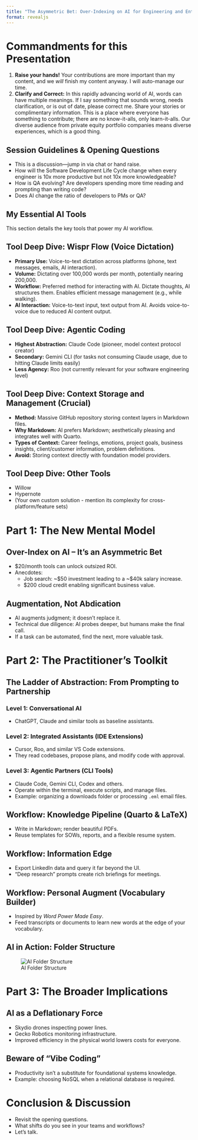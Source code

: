 ```yaml
---
title: "The Asymmetric Bet: Over-Indexing on AI for Engineering and Enterprise"
format: revealjs
---
```


# Commandments for this Presentation

1.  **Raise your hands!** Your contributions are more important than my content, and we *will* finish my content anyway. I will
auto-manage our time.
2.  **Clarify and Correct:** In this rapidly advancing world of AI, words can have multiple meanings. If I say something that
sounds wrong, needs clarification, or is out of date, please correct me. Share your stories or complimentary information. This is
a place where everyone has something to contribute; there are no know-it-alls, only learn-it-alls. Our diverse audience from private
equity portfolio companies means diverse experiences, which is a good thing.

## Session Guidelines & Opening Questions

- This is a discussion—jump in via chat or hand raise.
- How will the Software Development Life Cycle change when every engineer is 10x more productive but not 10x more knowledgeable?
- How is QA evolving? Are developers spending more time reading and prompting than writing code?
- Does AI change the ratio of developers to PMs or QA?

## My Essential AI Tools

This section details the key tools that power my AI workflow.

## Tool Deep Dive: Wispr Flow (Voice Dictation)

*   **Primary Use:** Voice-to-text dictation across platforms (phone, text messages, emails, AI interaction).
*   **Volume:** Dictating over 100,000 words per month, potentially nearing 200,000.
*   **Workflow:** Preferred method for interacting with AI. Dictate thoughts, AI structures them. Enables efficient message management (e.g., while walking).
*   **AI Interaction:** Voice-to-text input, text output from AI. Avoids voice-to-voice due to reduced AI content output.

## Tool Deep Dive: Agentic Coding

*   **Highest Abstraction:** Claude Code (pioneer, model context protocol creator)
*   **Secondary:** Gemini CLI (for tasks not consuming Claude usage, due to hitting Claude limits easily)
*   **Less Agency:** Roo (not currently relevant for your software engineering level)

## Tool Deep Dive: Context Storage and Management (Crucial)

*   **Method:** Massive GitHub repository storing context layers in Markdown files.
*   **Why Markdown:** AI prefers Markdown; aesthetically pleasing and integrates well with Quarto.
*   **Types of Context:** Career feelings, emotions, project goals, business insights, client/customer information, problem definitions.
*   **Avoid:** Storing context directly with foundation model providers.

## Tool Deep Dive: Other Tools

*   Willow
*   Hypernote
*   (Your own custom solution - mention its complexity for cross-platform/feature sets)

# Part 1: The New Mental Model

## Over-Index on AI – It's an Asymmetric Bet

- $20/month tools can unlock outsized ROI.
- Anecdotes:
  - Job search: ~$50 investment leading to a ~$40k salary increase.
  - $200 cloud credit enabling significant business value.

## Augmentation, Not Abdication

- AI augments judgment; it doesn't replace it.
- Technical due diligence: AI probes deeper, but humans make the final call.
- If a task can be automated, find the next, more valuable task.

# Part 2: The Practitioner's Toolkit

## The Ladder of Abstraction: From Prompting to Partnership

### Level 1: Conversational AI

- ChatGPT, Claude and similar tools as baseline assistants.

### Level 2: Integrated Assistants (IDE Extensions)

- Cursor, Roo, and similar VS Code extensions.
- They read codebases, propose plans, and modify code with approval.

### Level 3: Agentic Partners (CLI Tools)

- Claude Code, Gemini CLI, Codex and others.
- Operate within the terminal, execute scripts, and manage files.
- Example: organizing a downloads folder or processing `.eml` email files.

## Workflow: Knowledge Pipeline (Quarto & LaTeX)

- Write in Markdown; render beautiful PDFs.
- Reuse templates for SOWs, reports, and a flexible resume system.

## Workflow: Information Edge

- Export LinkedIn data and query it far beyond the UI.
- "Deep research" prompts create rich briefings for meetings.

## Workflow: Personal Augment (Vocabulary Builder)

- Inspired by *Word Power Made Easy*.
- Feed transcripts or documents to learn new words at the edge of your vocabulary.

## AI in Action: Folder Structure

![AI Folder Structure](images/ai-folder-structure-organization.png)

# Part 3: The Broader Implications

## AI as a Deflationary Force

- Skydio drones inspecting power lines.
- Gecko Robotics monitoring infrastructure.
- Improved efficiency in the physical world lowers costs for everyone.

## Beware of "Vibe Coding"

- Productivity isn't a substitute for foundational systems knowledge.
- Example: choosing NoSQL when a relational database is required.

# Conclusion & Discussion

- Revisit the opening questions.
- What shifts do you see in your teams and workflows?
- Let's talk.
